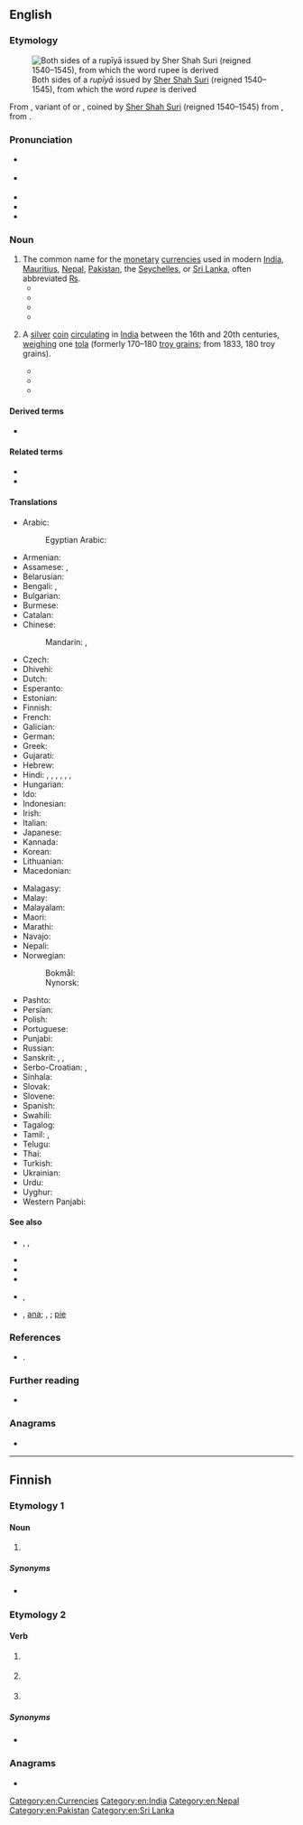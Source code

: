 {{also|rupée}}
==English==
{{was wotd|2017|August|14}}

===Etymology===
{{multiple images
|direction=vertical
|image1=
|image2=
|image3=
|footer=Rupee banknotes from ''(top to bottom)'' [[Pakistan]] (1,000 {{w|Pakistani rupee}}s), and the [[Seychelles]] (25 {{w|Seychellois rupee}}s)
}}
[[File:Sher shah's rupee.jpg|thumb|Both sides of a ''rupīyā'' issued by [[w:Sher Shah Suri|Sher Shah Suri]] (reigned 1540–1545), from which the word ''rupee'' is derived]]

From {{der|en|hi|रुपीया}}, variant of {{m|hi|रुपया}} or {{der|en|ur|رپیا|tr=rupayā|sc=ur-Arab||rupee}}, coined by [[w:Sher Shah Suri|Sher Shah Suri]] (reigned 1540–1545) from {{der|en|sa|रूप्यक||[[silver#Adjective|silver]] [[coin#Noun|coin]]}}, from {{m|sa|रूप्य||[[wrought#Adjective|wrought]] [[gold#Noun|gold]] or [[silver#Noun|silver]]; [[stamped#Adjective|stamped]] coin; [[beautiful]], well-shaped; [[impressed#Adjective|impressed]], [[stamped#Adjective|stamped]]}}.

===Pronunciation===
* {{a|RP}} {{IPA|en|/ˌɹuːˈpiː/|/ɹʊ-/}}
* {{a|GA}} {{IPA|en|/ɹuˈpi/|/ˈɹupi/}}
* {{audio|en|en-au-rupee.ogg|Audio (AU)}}
* {{rhymes|en|i|upi|s=2|q2=US}}
* {{hyphenation|en|ru|pee}}

===Noun===
{{en-noun}}

# The common name for the [[monetary]] [[currency|currencies]] used in modern [[India]], [[Mauritius]], [[Nepal]], [[Pakistan]], the [[Seychelles]], or [[Sri Lanka]], often abbreviated [[₨]].
#* {{quote-book|en|author=Rabindranath Tagore|authorlink=Rabindranath Tagore|chapter=Lecture II: Supreme Man|title=Man: Lectures Delivered at the {{w|Andhra University}} under the Terms of the Sir [[w:Alladi Krishnaswamy Iyer|Alladi Krishnaswamy]] Endowment|series=Andhra University Series|seriesvolume=no. 16|location=Allahabad, Uttar Pradesh|publisher=Kitabistan|year=1937|year_published=1946|pages=37–38|pageurl=https://books.google.com/books?id=-TEzAAAAMAAJ&pg=PA38|oclc=634403629|passage=In fact, the visible appearance of the iron is a symbol; it is not what it ultimately is. To take an analogy we are given a ten-'''rupee''' note. He knows it truly who at sight recognizes the piece of paper as a symbol of unity that represents ten separate silver coins.}}
#* {{quote-book|en|author=Mohandas K[aramchand] Gandhi|authorlink=Mahatma Gandhi|author2={{w|Mahadev Desai}}, transl.|chapter=At the High School|title=Gandhi’s Autobiography, or, The Story of My Experiments with Truth|location=Washington, D.C.|publisher=Public Affairs Press|year=1948|oclc=922081627|newversion=reprinted as|title2=An Autobiography; or The Story of My Experiments with Truth|location2=New York, N.Y.|publisher2={{w|Dover Publications}}|year2=2007|page2=12|pageurl2=https://books.google.com/books?id=OXoRs7Kxs_YC&pg=PA12|isbn2=978-0-486-24593-5|passage=In the fifth and sixth [standard] I obtained scholarships of '''rupees''' four and ten respectively, an achievement for which I have to thank good luck more than my merit.}}
#* {{quote-book|en|author=Katar Singh|chapter=Financing Rural Development|title=Rural Development: Principles, Policies and Management|edition=2nd|location=New Delhi|publisher={{w|SAGE Publications}}|year=1999|year_published=2005|page=290|pageurl=https://books.google.com/books?id=-wXsRWxpjPAC&pg=PA290|isbn=978-81-7036-772-7|passage=There are no precise estimates available about the capital requirements of agricultural and rural development in India. But the amount required is in hundreds of thousands of [[crore]]s of '''rupees'''.}}
#* {{quote-book|en|chapter=Strategic and Development Profiles|title=Seychelles Business Law Handbook|location=Washington, D.C.|publisher=International Business Publications|year=2013|volume=1 (Strategic Information and Basic Laws)|page=15|pageurl=https://books.google.com/books?id=oKcCTTeQzBUC&pg=PA15|isbn=978-1-4387-7098-7|passage=The Seychelles '''rupee''' was allowed to depreciate in 2006 after being overvalued for years and fell by 10% in the first 9 months of 2007. Despite these actions, the Seychelles economy has struggled to maintain its gains and in 2008 suffered from food and oil price shocks, a foreign exchange shortage, high inflation, large financing gaps, and the global recession.}}
# {{lb|en|historical}} A [[silver]] [[coin]] [[circulate|circulating]] in [[India]] between the 16th and 20th centuries, [[weigh|weighing]] one [[tola]] (formerly 170–180&nbsp;[[troy grain]]s; from 1833, 180&nbsp;troy grains).
#* {{quote-book|en|chapter=East India Stock and Debts [marginal note]|title=Journals of the House of Commons. From November the 7th 1693, in the Fifth Year of the Reign of King William and Queen Mary, to November the 3rd 1697, in the Ninth Year of the Reign of King William the Third|location=London|publisher=Re-printed by Order of the [[w:House of Commons of the United Kingdom|House of Commons]]|date=17 March 1695|year_published=1803|page=519, column 2|pageurl=https://books.google.com/books?id=EBRDAAAAcAAJ&pg=PA519|oclc=863548521|passage=The only Evidence that was produced by the [[w:East India Company|[East India] Company]], was, a letter from ''Samuel Annesley'', at ''Surrat'', dated the 16th ''January'' 1694; wherein he gives this Account: '''Rupees'''. 655,000. Sent home as Cargo in the Ships ''Defence'' and ''Resolution''.}}
#* {{quote-book|en|author={{w|George Sale}} [''et al.'']|chapter=Sect. IX. An Historical Account of the French Commerce at Mocha, Bassora, Surat, on the Coast of Malabar and Coromandel;{{nb...}}|section=footnote H|title=[[w:Universal History (Sale et al)|The Modern Part of An Universal History, from the Earliest Account of Time. Compiled from Original Writers]]|location=London|publisher=Printed for [[w:Samuel Richardson|S[amuel] Richardson]] [''et al.'']|year=1759|volume=XI|page=181|pageurl=https://books.google.com/books?id=qawEAAAAYAAJ&pg=PA181|oclc=218131353|passage=The ''roupie'', as the ''French'' write it, '''''roupee''''', or '''''rupee''''', as it is ſpelt in our authors, is a ſilver coin, ſomething broader than one of our ſhillings, and much thicker; in point of fineneſs, it is better than the ''Engliſh'' ſtandard; for its weight is 7 dwt. 11 gr. which, reduced to our ſtandard, would be 7 dwt. 13 mt. {{frac|2|2}}{{frac|2|6}}{{frac|1|6}}{{frac|3|4}}.}}
#* {{quote-journal|en|author=John Wilson|authorlink=John Wilson (missionary)|title=Art. III.—Account of the Wáralís and Kátodís,—Two of the Forest Tribes of the Northern Konkan|journal=[[w:Journal of the Royal Asiatic Society|The Journal of the Royal Asiatic Society of Great Britain and Ireland]]|location=London|publisher=[[w:John William Parker|John W[illiam] Parker]], [[w:Strand, London|West Strand]]|date=17 April 1841|volume=VII|page=19|pageurl=https://books.google.com/books?id=aehJAAAAcAAJ&pg=RA2-PA19|oclc=927107462|passage=How much do you pay for a wife? Nine '''rupees''' and a half. / Why don't you give ten? It is not our custom. / Do you ever pay a smaller sum for a wife than nine '''rupees''' and a half? Sometimes, we conclude the bargain for eight '''rupees'''.}}

====Derived terms====
* {{l|en|Cocos rupee}}

====Related terms====
* {{l|en|rufiyaa}}
* {{l|en|rupiah}}

====Translations====
{{trans-top|monetary currency}}
* Arabic: {{t|ar|رُوبِيَّة|f}}
*: Egyptian Arabic: {{t|arz|روبيه|f|sc=Arab}}
* Armenian: {{t|hy|ռուփի}}
* Assamese: {{t|as|ৰুপী}}, {{t|as|টকা}}
* Belarusian: {{t|be|ру́пія|f|sc=Cyrl}}
* Bengali: {{t|bn|টাকা}}, {{t|bn|রুপিয়া}}
* Bulgarian: {{t|bg|ру́пия|f|sc=Cyrl}}
* Burmese: {{t+|my|ရူပီး}}
* Catalan: {{t+|ca|rúpia|f}}
* Chinese:
*: Mandarin: {{t+|cmn|盧比|sc=Hani}}, {{t+|cmn|卢比|tr=lúbǐ|sc=Hani}}
* Czech: {{t+|cs|rupie|f}}
* Dhivehi: {{t|dv|ރުފިޔާ|sc=Thaa}}
* Dutch: {{t+|nl|roepie|m}}
* Esperanto: {{t+|eo|rupio}}
* Estonian: {{t|et|ruupia}}
* Finnish: {{t+|fi|rupia}}
* French: {{t+|fr|roupie|f}}
* Galician: {{t|gl|rupia|f}}
* German: {{t+|de|Rupie|f}}
* Greek: {{t+|el|ρουπία|f}}
* Gujarati: {{t|gu|રૂપિયો}}
* Hebrew: {{t|he|רופי}}
* Hindi: {{t+|hi|रुपया|m}}, {{t+|hi|रूप्य|m}}, {{t|hi|रुपीया|m}}, {{t+|hi|रूपया|m}}, {{t+|hi|रूप्यक|m}}, {{t+|hi|टका|m}}, {{t+|hi|रुपैया|m}}
* Hungarian: {{t+|hu|rúpia}}
* Ido: {{t+|io|rupie}}
* Indonesian: {{t|id|rupee}}
* Irish: {{t|ga|rúipí|m}}
* Italian: {{t+|it|rupia|f}}
* Japanese: {{t+|ja|ルピー|tr=rupī}}
* Kannada: {{t|kn|ರೂಪಾಯಿ|sc=Knda}}
* Korean: {{t|ko|루피}}
* Lithuanian: {{t|lt|rupija}}
* Macedonian: {{t|mk|рупија|f|sc=Cyrl}}
{{trans-mid}}
* Malagasy: {{t+|mg|ropia}}
* Malay: {{t|ms|rupee}}
* Malayalam: {{t+|ml|രൂപ|sc=Mlym}}
* Maori: {{t|mi|rupī}}
* Marathi: {{t|mr|रुपया}}
* Navajo: {{t|nv|róópii}}
* Nepali: {{t|ne|रुपैया}}
* Norwegian:
*: Bokmål: {{t|nb|rupi|m}}
*: Nynorsk: {{t|nn|rupi|m}}
* Pashto: {{t+|ps|روپۍ|tr=rupëi|sc=ps-Arab}}
* Persian: {{t+|fa|روپیه|tr=rupiye}}
* Polish: {{t+|pl|rupia|f}}
* Portuguese: {{t+|pt|rupia|f}}
* Punjabi: {{t|pa|ਰੁਪਈਆ}}
* Russian: {{t+|ru|ру́пия|f}}
* Sanskrit: {{t|sa|रूप्यकम्}}, {{t+|sa|रूप्यक|m}}, {{t+|sa|रूप्य|m}}
* Serbo-Croatian: {{t|sh|рупија|sc=Cyrl}}, {{t+|sh|rupija|f|sc=Cyrl}}
* Sinhala: {{t|si|රුපියල|sc=Sinh}}
* Slovak: {{t|sk|rupia|f}}
* Slovene: {{t+|sl|rupija|f}}
* Spanish: {{t+|es|rupia|f}}
* Swahili: {{t+|sw|rupia}}
* Tagalog: {{t|tl|rupya}}
* Tamil: {{t|ta|உரூபாய்}}, {{t+|ta|ரூபாய்}}
* Telugu: {{t+|te|రూపాయలు}}
* Thai: {{t|th|รูปี|tr=roo-bpee}}
* Turkish: {{t+|tr|rupi}}
* Ukrainian: {{t|uk|ру́пія|f}}
* Urdu: {{t|ur|روپیہ|tr=rupyā}}
* Uyghur: {{t|ug|رۇپىيە}}
* Western Panjabi: {{t|pnb|روپیہ|m}}
{{trans-bottom}}

====See also====
* {{l|en|₨||rupee currency sign}}, {{l|en|Re||abbreviation for ''rupee''}}, {{l|en|Rs||abbreviation for ''rupees''}}
* {{l|mul|₹||Indian rupee currency sign}}
* {{l|gu|૱||[[Gujarati]] rupee currency sign}}
* {{l|ta|௹||[[Tamil]] rupee currency sign}}
* {{sense|superunit}} {{l|en|mohur}}, {{l|en|double mohur}}
* {{sense|subdivisions}} {{l|en|anna}}, [[#Etymology 5|ana]]; {{l|en|paisa}}, {{l|en|pice}}; [[pie#Etymology 3|pie]]

===References===
* {{cite-book|author=John Thompson Platts|authorlink=John Thompson Platts|title=A Dictionary of Urdū, Classical Hindi, and English|url=http://dsal.uchicago.edu/dictionaries/platts/|location=London|publisher=[[w:W. H. Allen|W. H. Allen & Co.]]|year=1884|oclc=251644570|pages=586 and 604}}.

===Further reading===
* {{pedia}}

===Anagrams===
* {{anagrams|en|a=eepru|puree|purée}}

[[Category:en:Currencies]]
[[Category:en:India]]
[[Category:en:Nepal]]
[[Category:en:Pakistan]]
[[Category:en:Sri Lanka]]

----

==Finnish==

===Etymology 1===

====Noun====
{{head|fi|noun form}}

# {{lb|fi|colloquial}} {{fi-form of|case=partitive|pl=singular|rupi}}

=====Synonyms=====
* {{q|standard}} {{l|fi|rupea#Noun|rupea}}

===Etymology 2===

====Verb====
{{head|fi|verb form}}

# {{lb|fi|colloquial}} {{fi-form of|ruveta|mood=indicative|tense=present connegative}}
# {{lb|fi|colloquial}} {{fi-form of|ruveta|pr=second-person|pl=singular|mood=imperative|tense=present}}
# {{lb|fi|colloquial}} {{fi-form of|ruveta|pr=second-person|pl=singular|mood=imperative|tense=present connegative}}

=====Synonyms=====
* {{q|standard}} {{l|fi|rupea#Verb|rupea}}

===Anagrams===
* {{anagrams|fi|a=eepru|puree}}